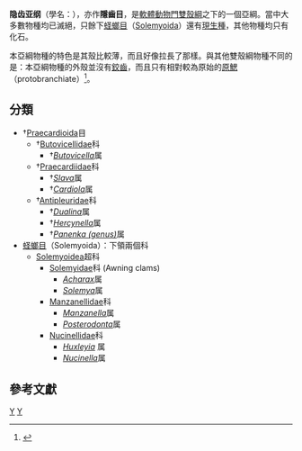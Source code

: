 {{noteTA|G1=Bivalvia|G2=unit}}
{{Automatic Taxobox
| taxon = Cryptodonta
| authority = Neumayr, 1884
| image = Antipleuridae - Panenka bohemica.JPG
| image_caption = ''Panenka bohemica'' ([[Antipleuridae|Antipleuridae]]) from [[Czech_Republic|Czech Republic]], at the [[National_Museum_(Prague)|National Museum (Prague)]]
| subdivision_ranks = [[目_(生物)|目]]
| subdivision = 
* †[[Praecardioida|Praecardioida]] 
* [[Solemyoida|Solemyoida]] 
}}

'''隐齿亚纲'''（學名：{{lang|la|'''Cryptodonta'''}}），亦作'''隱齒目'''，是[[軟體動物門|軟體動物門]][[雙殼綱|雙殼綱]]之下的一個亞綱。當中大多數物種均已滅絕，只餘下[[蛏螂目|蛏螂目]]（[[Solemyoida|Solemyoida]]）還有[[現生種|現生種]]，其他物種均只有化石。

本亞綱物種的特色是其殼比較薄，而且好像拉長了那樣。與其他雙殼綱物種不同的是：本亞綱物種的外殼並沒有[[鉸齒|鉸齒]]，而且只有相對較為原始的[[原鰓|原鰓]]（protobranchiate）<ref name=IZ>{{cite book |author= Barnes, Robert D. |year=1982 |title= Invertebrate Zoology |publisher= Holt-Saunders International |location= Philadelphia, PA (USA)|page= 430|isbn= 0-03-056747-5 |language=en }}</ref>。

==分類==
* †[[Praecardioida|Praecardioida]]目
** †[[Butovicellidae|Butovicellidae]]科
*** †''[[Butovicella|Butovicella]]''属
** †[[Praecardiidae|Praecardiidae]]科
*** †''[[Slava_(bivalve)|Slava]]''属
*** †''[[Cardiola|Cardiola]]''属
** †[[Antipleuridae|Antipleuridae]]科
*** †''[[Dualina|Dualina]]''属
*** †''[[Hercynella|Hercynella]]''属
*** †''[[Panenka_(genus)|Panenka (genus)]]''属
*[[蛏螂目|蛏螂目]]（Solemyoida）：下領兩個科
** [[Solemyoidea|Solemyoidea]]超科
*** [[Solemyidae|Solemyidae]]科 (Awning clams)
**** ''[[Acharax|Acharax]]''属
**** ''[[Solemya|Solemya]]''属
*** [[Manzanellidae|Manzanellidae]]科
**** ''[[Manzanella|Manzanella]]''属
**** ''[[Posterodonta|Posterodonta]]''属
*** [[Nucinellidae|Nucinellidae]]科
**** ''[[Huxleyia|Huxleyia]]'' 属
**** ''[[Nucinella|Nucinella]]''属

==參考文獻==
{{reflist}}
{{Taxonbar|from=Q661048}}

[[Category:雙殼綱|Y]]
[[Category:1884年描述的分类群|Y]]


{{Mollusc-stub}}